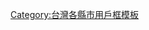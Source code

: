{{Userbox
| id = <div style="width: 45px; transform: scale(1.425) translateX(-10px); ">[[File:Tainan City Government Logo.svg|45px|alt=|link=]]</div>
| id-c = #fff
| id-w = 45
| id-h = 45
| id-op = border-radius: 50%; overflow: hidden;
| info = 這個用戶居住於'''[[臺南市|{{Color|#fff|臺南市}}]]'''。
| info-c = #c9920e
| info-fc = #fff
| info-s = 10
| border-c = #c3002f
| border-s = 2.5
| nocat = {{{nocat|}}}
| usercategory = 臺南市維基人
}}<noinclude>[[Category:台灣各縣市用戶框模板]]</noinclude>